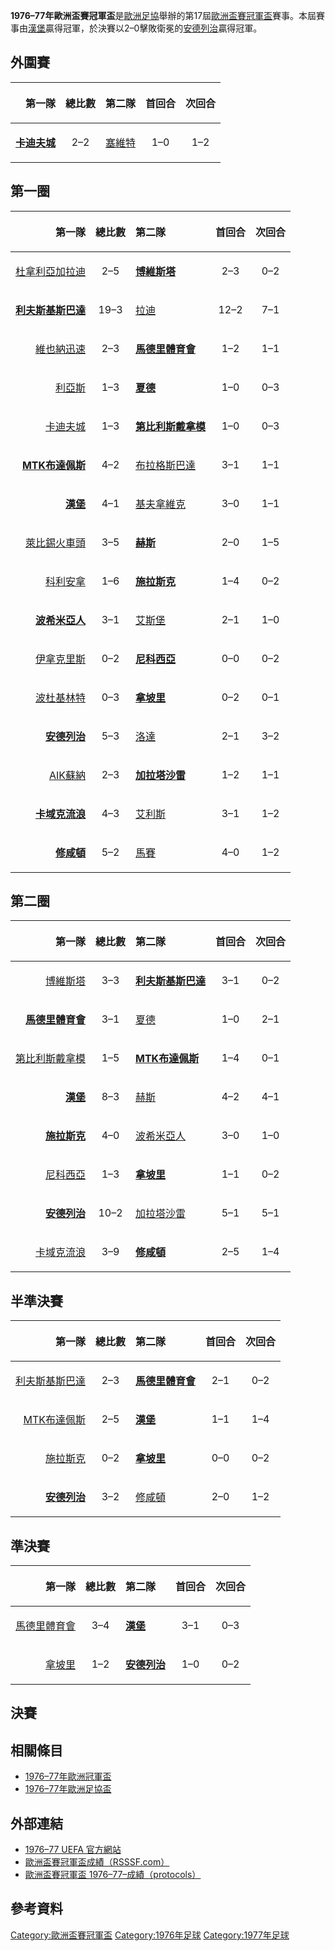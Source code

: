 {{NoteTA
|G1=football
|G2=uefa
}}
{{Infobox 國際足球賽事賽季
| tourney_name          = 歐洲盃賽冠軍盃
| year                  = 1976–77
| image                 = 
| size                  = 
| caption               = 
| edition               = 17
| defending_champ_other = {{flagicon|BEL}} [[皇家安德列治體育會|安德列治]]
| dates                 = 1976年8月3日–1977年5月11日
| num_teams             = 33 隊
| associations          = 32
| champion_other        = {{flagicon|FRG}} [[漢堡體育俱樂部|漢堡]]
| count                 = 1
| second_other          = {{flagicon|BEL}} [[皇家安德列治體育會|安德列治]]
| matches               = 63
| goals                 = 198
| attendance            = 
| top_scorer            = 
| player                = 
| prevseason            = [[1975–76年歐洲盃賽冠軍盃|1975–76]]
| nextseason            = [[1977–78年歐洲盃賽冠軍盃|1977–78]]
}}

'''1976–77年歐洲盃賽冠軍盃'''是[[歐洲足協|歐洲足協]]舉辦的第17屆[[歐洲盃賽冠軍盃|歐洲盃賽冠軍盃]]賽事。本屆賽事由[[漢堡體育俱樂部|漢堡]]贏得冠軍，於決賽以2–0擊敗衛冕的[[皇家安德列治體育會|安德列治]]贏得冠軍。

== 外圍賽 ==
{| border=1 cellspacing=0 cellpadding=4 style="border-collapse: collapse;" width=70%
|- bgcolor="efefef"
! align=right|第一隊 !! 總比數 !! align=left|第二隊 !! 首回合 !! 次回合
|- 
|align=right|'''[[卡迪夫城足球俱樂部|卡迪夫城]]''' {{flagicon|WAL}} || align=center|2–2{{agr}} || {{flagicon|SUI}} [[塞爾維特足球俱樂部|塞維特]] || align=center|1–0 || align=center|1–2
|}

== 第一圈 ==
{| border=1 cellspacing=0 cellpadding=4 style="border-collapse: collapse;" width=70%
|- bgcolor="efefef"
! align=right|第一隊 !! 總比數 !! align=left|第二隊 !! 首回合 !! 次回合
|- 
|align=right|[[杜拿利亞加拉迪足球會|杜拿利亞加拉迪]] {{flagicon|ROU|1965}} || align=center|2–5 || {{flagicon|POR}} '''[[博維斯塔足球會|博維斯塔]]''' || align=center|2–3 || align=center|0–2
|-
|align=right|'''[[索菲亞列夫斯基足球俱樂部|利夫斯基斯巴達]]''' {{flagicon|BUL|1971}} || align=center|19–3 || {{flagicon|Finland}} [[拉赫蒂足球俱樂部|拉迪]] || align=center|12–2 || align=center|7–1
|-
|align=right|[[維也納迅速足球會|維也納迅速]] {{flagicon|AUT}} || align=center|2–3 || {{flagicon|ESP|1945}} '''[[馬德里競技俱樂部|馬德里體育會]]''' || align=center|1–2 || align=center|1–1
|-
|align=right|[[利爾斯SK|利亞斯]] {{flagicon|BEL}} || align=center|1–3 || {{flagicon|YUG}} '''[[哈伊杜克足球俱樂部|夏德]]''' || align=center|1–0 || align=center|0–3 
|-
|align=right|[[卡迪夫城足球俱樂部|卡迪夫城]] {{flagicon|WAL}} || align=center|1–3 || {{flagicon|URS}} '''[[第比利斯迪納摩足球俱樂部|第比利斯戴拿模]]''' || align=center|1–0 || align=center|0–3
|-
|align=right|'''[[MTK布達佩斯足球俱樂部|MTK布達佩斯]]''' {{flagicon|HUN}} || align=center|4–2 ||{{flagicon|TCH}} [[布拉格斯巴達足球俱樂部|布拉格斯巴達]] || align=center|3–1 || align=center|1–1
|-
|align=right|'''[[漢堡體育俱樂部|漢堡]]''' {{flagicon|FRG}} || align=center|4–1 || {{flagicon|ISL}} [[凱夫拉維克足球俱樂部|基夫拿維克]] || align=center|3–0 || align=center|1–1
|-
|align=right|[[萊比錫火車頭足球俱樂部|萊比錫火車頭]] {{flagicon|GDR}} || align=center|3–5 || {{flagicon|SCO}} '''[[哈茨足球俱樂部|赫斯]]''' || align=center|2–0 || align=center|1–5
|-
|align=right|[[弗羅瑞安娜足球俱樂部|科利安拿]] {{flagicon|MLT}} || align=center|1–6 || {{flagicon|POL}} '''[[弗羅茨瓦夫足球俱樂部|施拉斯克]]''' || align=center|1–4 || align=center|0–2
|-
|align=right|'''[[波希米亞人足球俱樂部|波希米亞人]]''' {{flagicon|IRL}} || align=center|3–1 || {{flagicon|DEN}} [[埃斯比約聯合足球俱樂部|艾斯堡]] || align=center|2–1 || align=center|1–0
|-
|align=right|[[伊拿克里斯足球會|伊拿克里斯]] {{flagicon|GRE}} || align=center|0–2 || {{flagicon|CYP}} '''[[尼科西亞希臘人競技足球俱樂部|尼科西亞]]''' || align=center|0–0 || align=center|0–2
|-
|align=right|[[波杜基林特足球會|波杜基林特]] {{flagicon|Norway}} || align=center|0–3 || {{flagicon|ITA}} '''[[那不勒斯足球俱樂部|拿坡里]]''' || align=center|0–2 || align=center|0–1
|-
|align=right|'''[[皇家安德列治體育會|安德列治]]''' {{flagicon|BEL}} || align=center|5–3 ||{{flagicon|NED}} [[洛達JC|洛達]] || align=center|2–1 || align=center|3–2
|- 
|align=right|[[AIK足球會|AIK蘇納]] {{flagicon|SWE}} || align=center|2–3 || {{flagicon|TUR}} '''[[加拉塔沙雷體育會足球隊|加拉塔沙雷]]''' || align=center|1–2 || align=center|1–1
|-
|align=right|'''[[卡域克流浪足球會|卡域克流浪]]''' {{flagicon|NIR}} || align=center|4–3 || {{flagicon|LUX}} [[艾利斯保尼禾爾足球會|艾利斯]] || align=center|3–1 || align=center|1–2
|-
|align=right|'''[[南安普頓足球俱樂部|修咸頓]]''' {{flagicon|ENG}} || align=center|5–2 || {{flagicon|FRA}} [[馬賽足球俱樂部|馬賽]] || align=center|4–0 || align=center|1–2
|}

== 第二圈 ==
{| border=1 cellspacing=0 cellpadding=4 style="border-collapse: collapse;" width=70%
|- bgcolor="efefef"
! align=right|第一隊 !! 總比數 !! align=left|第二隊 !! 首回合 !! 次回合
|- 
|align=right|[[博維斯塔足球會|博維斯塔]] {{flagicon|POR}} || align=center|3–3{{agr}} || {{flagicon|BUL|1971}} '''[[索菲亞列夫斯基足球俱樂部|利夫斯基斯巴達]]''' || align=center|3–1 || align=center|0–2
|-
|align=right|'''[[馬德里競技俱樂部|馬德里體育會]]''' {{flagicon|ESP|1945}} || align=center|3–1 || {{flagicon|YUG}} [[哈伊杜克足球俱樂部|夏德]] || align=center|1–0 || align=center|2–1
|-
|align=right|[[第比利斯迪納摩足球俱樂部|第比利斯戴拿模]] {{flagicon|URS}} || align=center|1–5 || {{flagicon|HUN}} '''[[MTK布達佩斯足球俱樂部|MTK布達佩斯]]''' || align=center|1–4 || align=center|0–1
|-
|align=right|'''[[漢堡體育俱樂部|漢堡]]''' {{flagicon|FRG}} || align=center|8–3 || {{flagicon|SCO}} [[哈茨足球俱樂部|赫斯]] || align=center|4–2 || align=center|4–1
|-
|align=right|'''[[弗羅茨瓦夫足球俱樂部|施拉斯克]]''' {{flagicon|POL}} || align=center|4–0 || {{flagicon|IRL}} [[波希米亞人足球俱樂部|波希米亞人]] || align=center|3–0 || align=center|1–0
|-
|align=right|[[尼科西亞希臘人競技足球俱樂部|尼科西亞]] {{flagicon|CYP}} || align=center|1–3 || {{flagicon|ITA}} '''[[那不勒斯足球俱樂部|拿坡里]]''' || align=center|1–1 || align=center|0–2
|-
|align=right|'''[[皇家安德列治體育會|安德列治]]''' {{flagicon|BEL}} || align=center|10–2 || {{flagicon|TUR}} [[加拉塔沙雷體育會足球隊|加拉塔沙雷]] || align=center|5–1 || align=center|5–1
|-
|align=right|[[卡域克流浪足球會|卡域克流浪]] {{flagicon|NIR}} || align=center|3–9 || {{flagicon|ENG}} '''[[南安普頓足球俱樂部|修咸頓]]''' || align=center|2–5 || align=center|1–4
|}

== 半準決賽 ==
{| border=1 cellspacing=0 cellpadding=4 style="border-collapse: collapse;" width=70%
|- bgcolor="efefef"
! align=right|第一隊 !! 總比數 !! align=left|第二隊 !! 首回合 !! 次回合
|- 
|align=right|[[索菲亞列夫斯基足球俱樂部|利夫斯基斯巴達]] {{flagicon|BUL|1971}} || align=center|2–3 || {{flagicon|ESP|1945}} '''[[馬德里競技俱樂部|馬德里體育會]]''' || align=center|2–1 || align=center|0–2 
|-
|align=right|[[MTK布達佩斯足球俱樂部|MTK布達佩斯]] {{flagicon|HUN}} || align=center|2–5 || {{flagicon|FRG}} '''[[漢堡體育俱樂部|漢堡]]''' || align=center|1–1 || align=center|1–4
|-
|align=right|[[弗羅茨瓦夫足球俱樂部|施拉斯克]] {{flagicon|POL}} || align=center|0–2 || {{flagicon|ITA}} '''[[那不勒斯足球俱樂部|拿坡里]]''' || align=center|0–0 || align=center|0–2
|-
|align=right|'''[[皇家安德列治體育會|安德列治]]''' {{flagicon|BEL}} || align=center|3–2 || {{flagicon|ENG}} [[南安普頓足球俱樂部|修咸頓]] || align=center|2–0 || align=center|1–2
|}

== 準決賽 ==
{| border=1 cellspacing=0 cellpadding=4 style="border-collapse: collapse;" width=70%
|- bgcolor="efefef"
! align=right|第一隊 !! 總比數 !! align=left|第二隊 !! 首回合 !! 次回合
|- 
|align=right|[[馬德里競技俱樂部|馬德里體育會]] {{flagicon|ESP|1945}} || align=center|3–4 || {{flagicon|FRG}} '''[[漢堡體育俱樂部|漢堡]]''' || align=center|3–1 || align=center|0–3
|-
|align=right|[[那不勒斯足球俱樂部|拿坡里]] {{flagicon|ITA}} || align=center|1–2 || {{flagicon|BEL}} '''[[皇家安德列治體育會|安德列治]]''' || align=center|1–0 || align=center|0–2
|}

== 決賽 ==
{{football box
|date = 1977年5月11日
|team1 = [[漢堡體育俱樂部|漢堡]] {{flagicon|GER}}
|score = 2 – 0
|report = [https://web.archive.org/web/20140317225137/http://www.sharkscores.com/Match/Default.aspx?id=822025 報告]
|team2 = {{flagicon|BEL}} [[皇家安德列治體育會|安德列治]]
|goals1 = [[Georg_Volkert|Volkert]] {{goal|78|pen.}} <br />[[Felix_Magath|Magath]] {{goal|88}}
|goals2 =
|stadium = [[阿姆斯特丹奧林匹克體育場|奧林匹克體育場]]，[[阿姆斯特丹|阿姆斯特丹]]
|attendance = 66,000
|referee = 
}}

== 相關條目 ==
*[[1976–77年歐洲冠軍盃|1976–77年歐洲冠軍盃]]
*[[1976–77年歐洲足協盃|1976–77年歐洲足協盃]]

== 外部連結 ==
* [https://web.archive.org/web/20100503062902/http://en.archive.uefa.com/competitions/ecwc/history/season%3D1976/intro.html 1976–77 UEFA 官方網站]
* [http://www.rsssf.com/ec/ecomp.html 歐洲盃賽冠軍盃成績（RSSSF.com）]{{Wayback|url=http://www.rsssf.com/ec/ecomp.html |date=20180116045414 }}
* [https://archive.is/20130815154350/http://www.sharkscores.com/Cups/Default.aspx?id=375&season=1976/1977 歐洲盃賽冠軍盃 1976–77–成績（protocols）]

== 參考資料 ==
{{reflist|2}}

{{歐洲盃賽冠軍盃球季}}

[[Category:歐洲盃賽冠軍盃|Category:歐洲盃賽冠軍盃]]
[[Category:1976年足球|Category:1976年足球]]
[[Category:1977年足球|Category:1977年足球]]